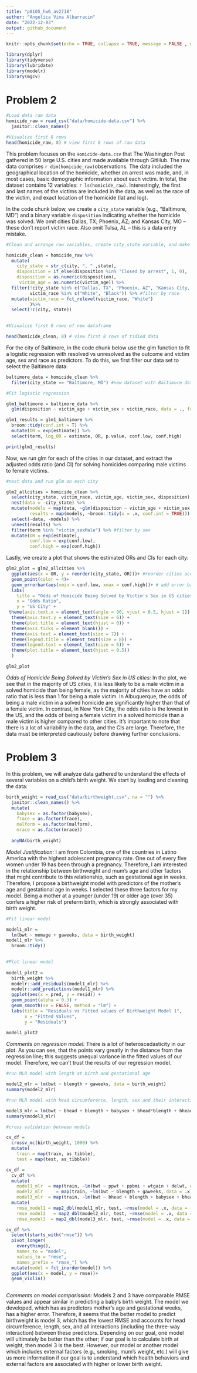 ```yaml
---
title: "p8105_hw6_av2718"
author: "Angelica Vina Albarracin"
date: "2022-12-03"
output: github_document
---
```


```r
knitr::opts_chunk$set(echo = TRUE, collapse = TRUE, message = FALSE , warning = FALSE)

library(dplyr)
library(tidyverse)
library(lubridate)
library(modelr)
library(mgcv)

```

# Problem 2

```r
#Load data raw data
homicide_raw = read_csv("data/homicide-data.csv") %>% 
  janitor::clean_names()

#Visualize first 8 rows
head(homicide_raw, 8) # view first 8 rows of raw data
```

This problem focuses on the `Homicide-data.csv` that The Washington Post gathered in 50 large U.S. cities and made available through GitHub. The raw data comprises `r dim(homicide_raw)`observations. The data included the geographical location of the homicide, whether an arrest was made, and, in most cases, basic demographic information about each victim. In total, the dataset contains 12 variables: `r ls(homicide_raw)`. Interestingly, the first and last names of the victims are included in the data, as well as the race of the victim, and exact location of the homicide (lat and log).

In the code chunk below, we create a `city_state` variable (e.g., "Baltimore, MD") and a binary variable `disposition` indicating whether the homicide was solved. We omit cities Dallas, TX; Phoenix, AZ; and Kansas City, MO – these don’t report victim race. Also omit Tulsa, AL – this is a data entry mistake. 

```r
#Clean and arrange raw variables, create city_state variable, and make 'disposition' a binary variable

homicide_clean = homicide_raw %>% 
  mutate(
    city_state = str_c(city, ", " ,state), 
    disposition = if_else(disposition %in% "Closed by arrest", 1, 0),
    disposition = as.numeric(disposition),
     victim_age = as.numeric(victim_age)) %>% 
  filter(!city_state %in% c("Dallas, TX", "Phoenix, AZ", "Kansas City, MO", "Tulsa, AL"), #filter by city
         victim_race %in% c("White", "Black")) %>% #filter by race
  mutate(victim_race = fct_relevel(victim_race, "White")
         )%>% 
  select(!c(city, state))
    

#Visualize first 8 rows of new dataframe

head(homicide_clean, 8) # view first 8 rows of tidied data

```

For the city of Baltimore, in the code chunk below use the glm function to fit a logistic regression with resolved vs unresolved as the outcome and victim age, sex and race as predictors. To do this, we first filter our data set to select the Baltimore data:

```r
baltimore_data = homicide_clean %>% 
  filter(city_state == "Baltimore, MD") #new dataset with Baltimore data

#Fit logistic regression

glm1_baltimore = baltimore_data %>% 
  glm(disposition ~ victim_age + victim_sex + victim_race, data = ., family = binomial()) 

glm1_results = glm1_baltimore %>% 
  broom::tidy(conf.int = T) %>% 
  mutate(OR = exp(estimate)) %>%
  select(term, log_OR = estimate, OR, p.value, conf.low, conf.high) 

print(glm1_results)

```

Now, we run glm for each of the cities in our dataset, and extract the adjusted odds ratio (and CI) for solving homicides comparing male victims to female victims.

```r

#nest data and run glm on each city

glm2_allcities = homicide_clean %>% 
  select(city_state, victim_race, victim_age, victim_sex, disposition) %>%
  nest(data = -city_state) %>% 
  mutate(models = map(data, ~glm(disposition ~ victim_age + victim_sex + victim_race, data = .x, family = binomial())),
         results = map(models, ~broom::tidy(x = .x, conf.int = TRUE))) %>% 
  select(-data, -models) %>% 
  unnest(results) %>% 
  filter(term %in% "victim_sexMale") %>% #filter by sex 
  mutate(OR = exp(estimate),
         conf.low = exp(conf.low),
         conf.high = exp(conf.high))
```

Lastly, we create a plot that shows the estimated ORs and CIs for each city:

```r

glm2_plot = glm2_allcities %>% 
  ggplot(aes(x = OR, y = reorder(city_state, OR)))+ #reorder cities according to proportion of homicides
  geom_point(color = 4)+
  geom_errorbar(aes(xmin = conf.low, xmax = conf.high))+ # add error bars based on CIs
  labs(
    title = "Odds of Homicide Being Solved by Victim's Sex in US cities",
    x = "Odds Ratio",
    y = "US City" +
 theme(axis.text.x = element_text(angle = 90, vjust = 0.5, hjust = 1)) +
  theme(axis.text.y = element_text(size = 6)) +
  theme(plot.title = element_text(hjust = 0)) +
  theme(axis.ticks = element_blank()) +
  theme(axis.text = element_text(size = 7)) +
  theme(legend.title = element_text(size = 8)) +
  theme(legend.text = element_text(size = 6)) +
  theme(plot.title = element_text(hjust = 0.5))
  )

glm2_plot
```


*Odds of Homicide Being Solved by Victim's Sex in US cities:* In the plot, we see that in the majority of US cities, it is less likely to be a male victim in a solved homicide than being female, as the majority of cities have an odds ratio that is less than 1 for being a male victim. In Albuquerque, the odds of being a male victim in a solved homicide are significantly higher than that of a female victim. In contrast, in New York City, the odds ratio is the lowest in the US, and the odds of being a female victim in a solved homicide than a male victim is higher compared to other cities. It's important to note that there is a lot of variability in the data, and the CIs are large. Therefore, the data must be interpreted cautiously before drawing further conclusions. 

# Problem 3

In this problem, we will analyze data gathered to understand the effects of several variables on a child’s birth weight. We start by loading and cleaning the data:

```r
birth_weight = read_csv("data/birthweight.csv", na = "") %>%
  janitor::clean_names() %>% 
  mutate(
    babysex = as.factor(babysex),
    frace = as.factor(frace),
    malform = as.factor(malform),
    mrace = as.factor(mrace))
  
  anyNA(birth_weight)
```

*Model Justification:* I am from Colombia, one of the countries in Latino America with the highest adolescent pregnancy rate. One out of every five women under 19 has been through a pregnancy. Therefore, I am interested in the relationship between birthweight and mum's age and other factors that might contribute to this relationship, such as gestational age in weeks. Therefore, I propose a birthweight model with predictors of the mother's age and gestational age in weeks. I selected these three factors for my model. Being a mother at a younger (under 19) or older age (over 35) confers a higher risk of preterm birth, which is strongly associated with birth weight. 

```r

#Fit linear model

model1_mlr = 
  lm(bwt ~ momage + gaweeks, data = birth_weight)
model1_mlr %>% 
  broom::tidy()
  

#Plot linear model
  
model1_plot2 = 
  birth_weight %>%
  modelr::add_residuals(model1_mlr) %>%
  modelr::add_predictions(model1_mlr) %>% 
  ggplot(aes(x = pred, y = resid)) +
  geom_point(alpha = 0.3) + 
  geom_smooth(se = FALSE, method = "lm") + 
  labs(title = "Residuals vs Fitted values of Birthweight Model 1", 
       x = "Fitted Values", 
       y = "Residuals")
  
model1_plot2
```

*Comments on regression model:* There is a lot of heteroscedasticity in our plot. As you can see, that the points vary greatly in the distance from the regression line; this suggests unequal variance in the fitted values of our model. Therefore, we can't trust the results of our regression model. 


```r
#run MLR model with length at birth and gestational age

model2_mlr = lm(bwt ~ blength + gaweeks, data = birth_weight) 
summary(model2_mlr)

#run MLR model with head circumference, length, sex and their interactions

model3_mlr = lm(bwt ~ bhead + blength + babysex + bhead*blength + bhead*babysex + blength*babysex + bhead*blength*babysex, data = birth_weight)
summary(model3_mlr)

#cross validation between models

cv_df =
  crossv_mc(birth_weight, 1000) %>% 
  mutate(
    train = map(train, as_tibble),
    test = map(test, as_tibble))

cv_df = 
  cv_df %>% 
  mutate(
    model1_mlr  = map(train, ~lm(bwt ~ ppwt + ppbmi + wtgain + delwt, data = .x)),
    model2_mlr     = map(train, ~lm(bwt ~ blength + gaweeks, data = .x)),
    model3_mlr  = map(train, ~lm(bwt ~ bhead + blength + babysex + bhead*blength + bhead*babysex + blength*babysex + bhead*blength*babysex, data = as_tibble(.x)))) %>% 
  mutate(
    rmse_model1 = map2_dbl(model1_mlr, test, ~rmse(model = .x, data = .y)),
    rmse_model2   = map2_dbl(model2_mlr, test, ~rmse(model = .x, data = .y)),
    rmse_model3  = map2_dbl(model3_mlr, test, ~rmse(model = .x, data = .y)))

cv_df %>% 
  select(starts_with("rmse")) %>% 
  pivot_longer(
    everything(),
    names_to = "model", 
    values_to = "rmse",
    names_prefix = "rmse_") %>% 
  mutate(model = fct_inorder(model)) %>% 
  ggplot(aes(x = model, y = rmse))+
  geom_violin()
  
```


*Comments on model comparission:* Models 2 and 3 have comparable RMSE values and appear similar in predicting a baby's birth weight. The model we developed, which has as predictors mother's age and gestational weeks, has a higher error. Therefore, it seems that the better model to predict birthweight is model 3, which has the lowest RMSE and accounts for head circumference, length, sex, and all interactions (including the three-way interaction) between these predictors. Depending on our goal, one model will ultimately be better than the other; if our goal is to calculate birth at weight, then model 3 is the best. However, our model or another model which includes external factors (e.g., smoking, mum's weight, etc.) will give us more information if our goal is to understand which health behaviors and external factors are associated with higher or lower birth weight. 

